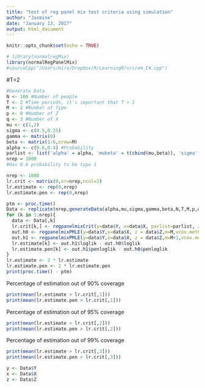 ```yaml
---
title: "test of reg panel mix test criteria using simulation"
author: "Jasmine"
date: "January 13, 2017"
output: html_document
---
```


```r
knitr::opts_chunk$set(echo = TRUE)
```

```r
# library(normalregMix)
library(normalRegPanelMix)
#sourceCpp("/Users/Hiro/Dropbox/R/LearningR/src/em_C4.cpp") 
```

#T=2


```r
#Generate Data
N <- 100 #Number of people
T <- 2 #Time periods, it's important that T > 1
M <- 2 #Number of Type
p <- 0 #Number of Z
q <- 3 #Number of X
mu <- c(1,2)
sigma <- c(0.5,0.25)
gamma <- matrix(0)
beta <- matrix(1:6,nrow=M)
alpha <- c(0.6,0.4) #Probability
parlist <- list('alpha' = alpha, 'mubeta' = t(cbind(mu,beta)), 'sigma' = sigma, 'gam' = gamma)
nrep = 1000
#Has 0.6 probability to be type 1
```

```r
nrep <- 1000
lr.crit <- matrix(0,nr=nrep,ncol=3)
lr.estimate <- rep(0,nrep)
lr.estimate.pen <- rep(0,nrep)
```

```r
ptm <- proc.time()
Data <- replicate(nrep,generateData(alpha,mu,sigma,gamma,beta,N,T,M,p,q))
for (k in 1:nrep){
  data <- Data[,k]
  lr.crit[k,] <- regpanelmixCrit(y=data$Y, x=data$X, parlist=parlist, z = data$Z,parallel = FALSE)$crit
  out.h0 <- regpanelmixPMLE(y=data$Y,x=data$X, z = data$Z,m=M,vcov.method = "none")
  out.h1 <- regpanelmixPMLE(y=data$Y,x=data$X, z = data$Z,m=M+1,vcov.method = "none")
  lr.estimate[k] <- out.h1$loglik - out.h0$loglik
  lr.estimate.pen[k] <- out.h1$penloglik - out.h0$penloglik
}
lr.estimate <- 2 * lr.estimate
lr.estimate.pen <- 2 * lr.estimate.pen
print(proc.time() - ptm)
```

Percentage of estimation out of 90% coverage
```r
print(mean(lr.estimate > lr.crit[,1]))
print(mean(lr.estimate.pen > lr.crit[,1]))
```
Percentage of estimation out of 95% coverage
```r
print(mean(lr.estimate > lr.crit[,2]))
print(mean(lr.estimate.pen > lr.crit[,2]))
```

Percentage of estimation out of 99% coverage
```r
print(mean(lr.estimate > lr.crit[,3]))
print(mean(lr.estimate.pen > lr.crit[,3]))
```


```r
y <- Data$Y
x <- Data$X
z <- Data$Z
```
